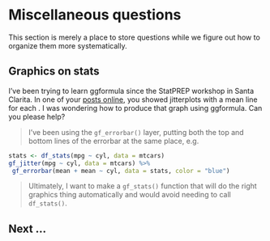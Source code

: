 # Miscellaneous questions

This section is merely a place to store questions while we figure out how to organize them more systematically.


## Graphics on stats

I’ve been trying to learn ggformula since the StatPREP workshop in Santa Clarita. In one of your [posts online](https://dtkaplan.shinyapps.io/Tutorial_data_and_Statistical_Graphics/#section-statistical-graphics), you showed jitterplots with a mean line for each . I was wondering how to produce that graph using ggformula. Can you please help?

> I've been using the `gf_errorbar()` layer, putting both the top and bottom lines of the errorbar at the same place, e.g.

```r
stats <- df_stats(mpg ~ cyl, data = mtcars)
gf_jitter(mpg ~ cyl, data = mtcars) %>%
 gf_errorbar(mean + mean ~ cyl, data = stats, color = "blue")
```

> Ultimately, I want to make a `gf_stats()` function that will do the right graphics thing automatically and would avoid needing to call `df_stats()`.

## Next ...
